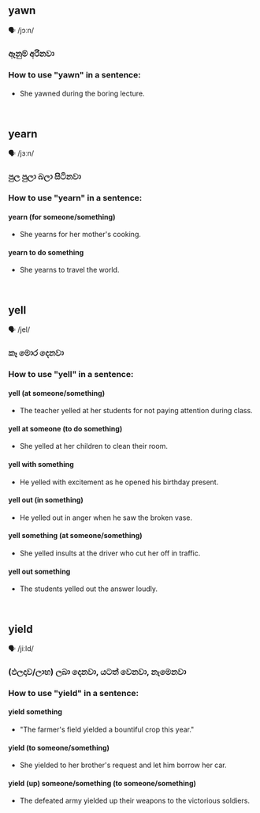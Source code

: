 ## yawn

🗣️ /jɔːn/

### ඈනුම් අරිනවා

### How to use "yawn" in a sentence:

#### 

- She yawned during the boring lecture.

<br/>

## yearn

🗣️ /jɜːn/

### පුල පුලා බලා සිටිනවා

### How to use "yearn" in a sentence:

#### yearn (for someone/something)

- She yearns for her mother's cooking.

#### yearn to do something

- She yearns to travel the world.

<br/>

## yell

🗣️ /jel/

### කෑ මොර දෙනවා

### How to use "yell" in a sentence:

#### yell (at someone/something)

- The teacher yelled at her students for not paying attention during class.

#### yell at someone (to do something)

- She yelled at her children to clean their room.

#### yell with something

- He yelled with excitement as he opened his birthday present.

#### yell out (in something)

- He yelled out in anger when he saw the broken vase.

#### yell something (at someone/something)

- She yelled insults at the driver who cut her off in traffic.

#### yell out something

- The students yelled out the answer loudly.

<br/>

## yield

🗣️ /jiːld/

### (ඵලදාව/ලාභ) ලබා දෙනවා, යටත් වෙනවා, නැමෙනවා

### How to use "yield" in a sentence:

#### yield something

- "The farmer's field yielded a bountiful crop this year."

#### yield (to someone/something)

- She yielded to her brother's request and let him borrow her car.

#### yield (up) someone/something (to someone/something)

- The defeated army yielded up their weapons to the victorious soldiers.

<br/>

